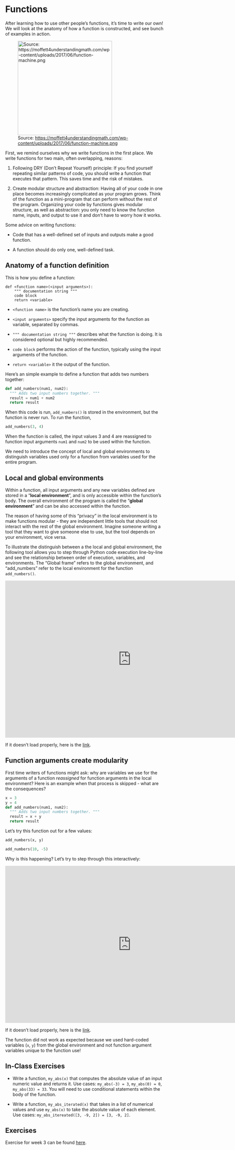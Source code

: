 # Functions

After learning how to use other people's functions, it's time to write our own! We will look at the anatomy of how a function is constructed, and see bunch of examples in action.

![Source: <https://moffett4understandingmath.com/wp-content/uploads/2017/06/function-machine.png>](https://moffett4understandingmath.com/wp-content/uploads/2017/06/function-machine.png){width="300"}

First, we remind ourselves why we write functions in the first place. We write functions for two main, often overlapping, reasons:

1.  Following DRY (Don't Repeat Yourself) principle: If you find yourself repeating similar patterns of code, you should write a function that executes that pattern. This saves time and the risk of mistakes.

2.  Create modular structure and abstraction: Having all of your code in one place becomes increasingly complicated as your program grows. Think of the function as a mini-program that can perform without the rest of the program. Organizing your code by functions gives modular structure, as well as abstraction: you only need to know the function name, inputs, and output to use it and don't have to worry how it works.

Some advice on writing functions:

-   Code that has a well-defined set of inputs and outputs make a good function.

-   A function should do only one, well-defined task.

## Anatomy of a function definition

This is how you define a function:

```         
def <function name>(<input arguments>):
    """ documentation string """
    code block
    return <variable>
```

-   `<function name>` is the function's name you are creating.

-   `<input arguments>` specify the input arguments for the function as variable, separated by commas.

-   `""" documentation string """` describes what the function is doing. It is considered optional but highly recommended.

-   `code block` performs the action of the function, typically using the input arguments of the function.

-   `return <variable>` it the output of the function.

Here's an simple example to define a function that adds two numbers together:

```python
def add_numbers(num1, num2):
  """ Adds two input numbers together. """
  result = num1 + num2
  return result
```

When this code is run, `add_numbers()` is stored in the environment, but the function is never run. To run the function,

```python
add_numbers(3, 4)
```

When the function is called, the input values 3 and 4 are reassigned to function input arguments `num1` and `num2` to be used within the function.

We need to introduce the concept of local and global environments to distinguish variables used only for a function from variables used for the entire program.

## Local and global environments

Within a function, all input arguments and any new variables defined are stored in a "**local environment**", and is only accessible within the function's body. The overall environment of the program is called the "**global environment**" and can be also accessed within the function.

The reason of having some of this "privacy" in the local environment is to make functions modular - they are independent little tools that should not interact with the rest of the global environment. Imagine someone writing a tool that they want to give someone else to use, but the tool depends on your environment, vice versa.

To illustrate the distinguish between a the local and global environment, the following tool allows you to step through Python code execution line-by-line and see the relationship between order of execution, variables, and environments. The "Global frame" refers to the global environment, and "add_numbers" refer to the local environment for the function `add_numbers()`.

<iframe width="800" height="500" frameborder="0" src="https://pythontutor.com/iframe-embed.html#code=def%20add_numbers%28num1,%20num2%29%3A%0A%20%20%22%22%22%20Adds%20two%20input%20numbers%20together.%20%22%22%22%0A%20%20result%20%3D%20num1%20%2B%20num2%0A%20%20return%20result%0A%20%20%0Aadd_numbers%283,%204%29&amp;codeDivHeight=400&amp;codeDivWidth=350&amp;cumulative=false&amp;curInstr=0&amp;heapPrimitives=nevernest&amp;origin=opt-frontend.js&amp;py=311&amp;rawInputLstJSON=%5B%5D&amp;textReferences=false">

</iframe>

If it doesn't load properly, here is the [link](https://pythontutor.com/render.html#code=def%20add_numbers%28num1,%20num2%29%3A%0A%20%20%22%22%22%20Adds%20two%20input%20numbers%20together.%20%22%22%22%0A%20%20result%20%3D%20num1%20%2B%20num2%0A%20%20return%20result%0A%20%20%0Aadd_numbers%283,%204%29&cumulative=false&curInstr=0&heapPrimitives=nevernest&mode=display&origin=opt-frontend.js&py=311&rawInputLstJSON=%5B%5D&textReferences=false).

## Function arguments create modularity

First time writers of functions might ask: why are variables we use for the arguments of a function *reassigned* for function arguments in the local environment? Here is an example when that process is skipped - what are the consequences?

```python
x = 3
y = 4
def add_numbers(num1, num2):
  """ Adds two input numbers together. """
  result = x + y
  return result
```

Let's try this function out for a few values:

```python
add_numbers(x, y)
```

```python
add_numbers(10, -5)
```

Why is this happening? Let's try to step through this interactively:

<iframe width="800" height="500" frameborder="0" src="https://pythontutor.com/iframe-embed.html#code=x%20%3D%203%0Ay%20%3D%204%0A%0Adef%20add_numbers%28num1,%20num2%29%3A%0A%20%20%22%22%22%20Adds%20two%20input%20numbers%20together.%20%22%22%22%0A%20%20result%20%3D%20x%20%2B%20y%0A%20%20return%20result%0A%20%20%0Aadd_numbers%28x,%20y%29%0A%0Aadd_numbers%2810,%20-5%29&amp;codeDivHeight=400&amp;codeDivWidth=350&amp;cumulative=false&amp;curInstr=0&amp;heapPrimitives=nevernest&amp;origin=opt-frontend.js&amp;py=311&amp;rawInputLstJSON=%5B%5D&amp;textReferences=false">

</iframe>

If it doesn't load properly, here is the [link](https://pythontutor.com/render.html#code=x%20%3D%203%0Ay%20%3D%204%0A%0Adef%20add_numbers%28num1,%20num2%29%3A%0A%20%20%22%22%22%20Adds%20two%20input%20numbers%20together.%20%22%22%22%0A%20%20result%20%3D%20x%20%2B%20y%0A%20%20return%20result%0A%20%20%0Aadd_numbers%28x,%20y%29%0A%0Aadd_numbers%2810,%20-5%29&cumulative=false&curInstr=0&heapPrimitives=nevernest&mode=display&origin=opt-frontend.js&py=311&rawInputLstJSON=%5B%5D&textReferences=false).

The function did not work as expected because we used hard-coded variables (`x`, `y`) from the global environment and not function argument variables unique to the function use!

## In-Class Exercises

-   Write a function, `my_abs(x)` that computes the absolute value of an input numeric value and returns it. Use cases: `my_abs(-3) = 3`, `my_abs(0) = 0`, `my_abs(33) = 33`. You will need to use conditional statements within the body of the function.

-   Write a function, `my_abs_iterated(x)` that takes in a list of numerical values and use `my_abs(x)` to take the absolute value of each element. Use cases: `my_abs_itereated([3, -9, 2]) = [3, -9, 2]`.

## Exercises

Exercise for week 3 can be found [here](https://colab.research.google.com/drive/1d07xM-0vCFNVFoJF32yBMvNtUsGjC_n3?usp=sharing).

